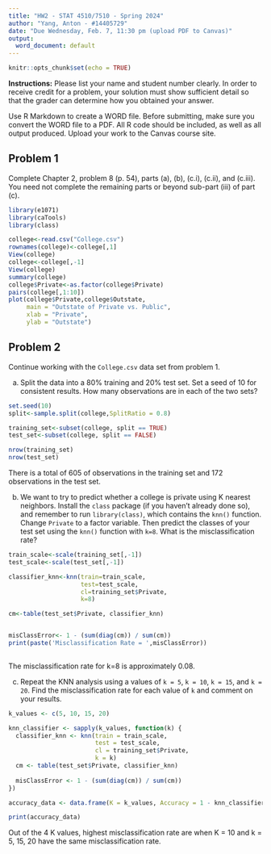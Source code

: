 ```yaml
---
title: "HW2 - STAT 4510/7510 - Spring 2024"
author: "Yang, Anton - #14405729"
date: "Due Wednesday, Feb. 7, 11:30 pm (upload PDF to Canvas)"
output:
  word_document: default
---
```


```r
knitr::opts_chunk$set(echo = TRUE)
```

**Instructions:**  Please list your name and student number clearly.  In order to receive credit for a problem, your solution must show sufficient detail so that the grader can determine how you obtained your answer.

Use R Markdown to create a WORD file.  Before submitting, make sure you convert the WORD file to a PDF.  All R code should be included, as well as all output produced.  Upload your work to the Canvas course site.

## Problem 1

Complete Chapter 2, problem 8 (p. 54), parts (a), (b), (c.i), (c.ii), and (c.iii).  You need not complete the remaining parts or beyond sub-part (iii) of part (c).

```r
library(e1071) 
library(caTools) 
library(class)

college<-read.csv("College.csv")
rownames(college)<-college[,1]
View(college)
college<-college[,-1]
View(college)
summary(college)
college$Private<-as.factor(college$Private)
pairs(college[,1:10])
plot(college$Private,college$Outstate,
     main = "Outstate of Private vs. Public",
     xlab = "Private",
     ylab = "Outstate")
```

## Problem 2

Continue working with the `College.csv` data set from problem 1.  

(a) Split the data into a 80% training and 20% test set. Set a seed of 10 for consistent results.  How many observations are in each of the two sets?
```r
set.seed(10)
split<-sample.split(college,SplitRatio = 0.8)

training_set<-subset(college, split == TRUE)
test_set<-subset(college, split == FALSE)

nrow(training_set)
nrow(test_set)


```
 There is a total of 605 of observations in the training set and 172 observations in the test set. 

(b)  We want to try to predict whether a college is private using K nearest neighbors.  Install the `class` package (if you haven't already done so), and remember to run `library(class)`, which contains the `knn()` function.  Change `Private` to a factor variable.  Then predict the classes of your test set using the `knn()` function with `k=8`.  What is the misclassification rate?

```r
train_scale<-scale(training_set[,-1])
test_scale<-scale(test_set[,-1])

classifier_knn<-knn(train=train_scale,
                    test=test_scale,
                    cl=training_set$Private,
                    k=8)

cm<-table(test_set$Private, classifier_knn)


misClassError<- 1 - (sum(diag(cm)) / sum(cm))
print(paste('Misclassification Rate = ',misClassError))
  
```
The misclassification rate for k=8 is approximately 0.08.

(c) Repeat the KNN analysis using a values of `k = 5`, `k = 10`, `k = 15`, and `k = 20`.  Find the misclassification rate for each value of `k` and comment on your results.
```r
k_values <- c(5, 10, 15, 20)

knn_classifier <- sapply(k_values, function(k) {
  classifier_knn <- knn(train = train_scale,
                        test = test_scale,
                        cl = training_set$Private,
                        k = k)
  cm <- table(test_set$Private, classifier_knn)
  
  misClassError <- 1 - (sum(diag(cm)) / sum(cm))
})

accuracy_data <- data.frame(K = k_values, Accuracy = 1 - knn_classifier)

print(accuracy_data)


```
Out of the 4 K values, highest misclassification rate are when K = 10 and k = 5, 15, 20 have the same misclassification rate.  